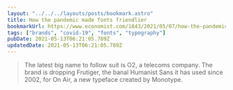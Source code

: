 ```yaml
---
layout: "../../../layouts/posts/bookmark.astro"
title: How the pandemic made fonts friendlier
bookmarkUrl: https://www.economist.com/1843/2021/05/07/how-the-pandemic-made-fonts-friendlier
tags: ["brands", "covid-19", "fonts", "typography"]
pubDate: 2021-05-13T06:21:05.789Z
updatedDate: 2021-05-13T06:21:05.789Z
---
```


> The latest big name to follow suit is O2, a telecoms company. The brand is dropping Frutiger, the banal Humanist Sans it has used since 2002, for On Air, a new typeface created by Monotype.
